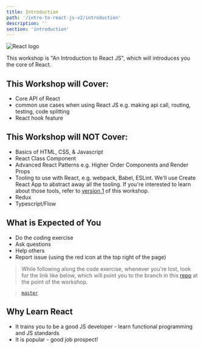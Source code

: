 ```yaml
---
title: Introduction
path: '/intro-to-react-js-v2/introduction'
description: ''
section: 'introduction'
---
```


![React logo](react-logo.png)

This workshop is "An Introduction to React JS", which will introduces you the core of React.

## This Workshop will Cover:

- Core API of React
- common use cases when using React JS e.g. making api call, routing, testing, code splitting
- React hook feature

## This Workshop will NOT Cover:

- Basics of HTML, CSS, & Javascript
- React Class Component
- Advanced React Patterns e.g. Higher Order Components and Render Props
- Tooling to use with React, e.g. webpack, Babel, ESLint. We'll use Create React App to abstract away all the tooling. If you're interested to learn about those tools, refer to [version 1][v1-website] of this workshop.
- Redux
- Typescript/Flow

## What is Expected of You

- Do the coding exercise
- Ask questions
- Help others
- Report issue (using the red icon at the top right of the page)

> While following along the code exercise, whenever you're lost, look for the link like below, which will point you to the branch in this [repo][code-along-repo] at the point of the workshop.

> [`master`](https://github.com/malcolm-kee/react-movie-app-v2/tree/master)

## Why Learn React

- It trains you to be a good JS developer - learn functional programming and JS standards
- It is popular - good job prospect!

[v1-website]: https://intro-to-react-js.netlify.com/
[code-along-repo]: https://github.com/malcolm-kee/react-movie-app-v2
